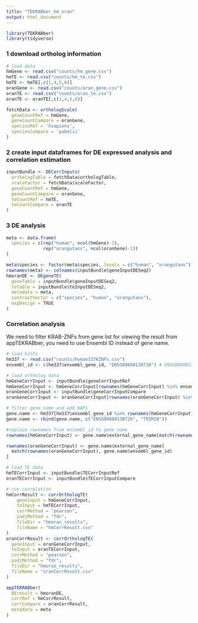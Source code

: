 ```yaml
---
title: "TEKRABber_hm_oran"
output: html_document
---
```


```r
library(TEKRABber)
library(tidyverse)
```

### 1 download ortholog information
```r
# load data
hmGene <- read.csv("counts/hm_gene.csv")
hmTE <- read.csv("counts/hm_te.csv")
hmTE <- hmTE[,c(1,4,5,6)]
oranGene <- read.csv("counts/oran_gene.csv")
oranTE <- read.csv("counts/oran_te.csv")
oranTE <- oranTE[,c(1,4,5,6)]

fetchData <- orthologScale(
  geneCountRef = hmGene,
  geneCountCompare = oranGene,
  speciesRef = 'hsapiens',
  speciesCompare = 'pabelii'
)
```

### 2 create input dataframes for DE expressed analysis and correlation estimation
```r
inputBundle <- DECorrInputs(
  orthologTable = fetchData$orthologTable,
  scaleFactor = fetchData$scaleFactor,
  geneCountRef = hmGene,
  geneCountCompare = oranGene,
  teCountRef = hmTE,
  teCountCompare = oranTE
)
```
### 3 DE analysis
```r
meta <- data.frame(
  species = c(rep("human", ncol(hmGene)-1), 
              rep("orangutans", ncol(oranGene)-1))
)

meta$species <- factor(meta$species, levels = c("human", "orangutans"))
rownames(meta) <- colnames(inputBundle$geneInputDESeq2)
hmoranDE <- DEgeneTE(
  geneTable = inputBundle$geneInputDESeq2,
  teTable = inputBundle$teInputDESeq2,
  metadata = meta,
  contrastVector = c("species", "human", "orangutans"),
  expDesign = TRUE
)

```
### Correlation analysis
We need to filter KRAB-ZNFs from gene list
for viewing the result from appTEKRABber, you need to use Ensembl ID instead of gene name.
```r
# load kznfs 
hm337 <- read.csv("counts/human337KZNFs.csv")
ensembl_id <- c(hm337$ensembl_gene_id, "ENSG00000130726") # ENSG00000130726 = KAP1, TRIM28

# load ortholog data
hmGeneCorrInput <- inputBundle$geneCorrInputRef
hmGeneCorrInput <- hmGeneCorrInput[rownames(hmGeneCorrInput) %in% ensembl_id,]
oranGeneCorrInput <- inputBundle$geneCorrInputCompare
oranGeneCorrInput <- oranGeneCorrInput[rownames(oranGeneCorrInput) %in% ensembl_id,]

# filter gene name and add KAP1
gene.name <- hm337[hm337$ensembl_gene_id %in% rownames(hmGeneCorrInput),]
gene.name <- rbind(gene.name, c("ENSG00000130726", "TRIM28"))

#replace rownames from ensembl_id to gene name
rownames(hmGeneCorrInput) <- gene.name$external_gene_name[match(rownames(hmGeneCorrInput), gene.name$ensembl_gene_id)]

rownames(oranGeneCorrInput) <- gene.name$external_gene_name[
  match(rownames(oranGeneCorrInput), gene.name$ensembl_gene_id)
]

# load TE data
hmTECorrInput <- inputBundle$TECorrInputRef
oranTECorrInput <- inputBundle$TECorrInputCompare

# run correlation
hmCorrResult <- corrOrthologTE(
    geneInput = hmGeneCorrInput,
    teInput = hmTECorrInput,
    corrMethod = "pearson",
    padjMethod = "fdr",
    fileDir = "hmoran_results",
    fileName = "hmCorrResult.csv"
)
oranCorrResult <- corrOrthologTE(
  geneInput = oranGeneCorrInput,
  teInput = oranTECorrInput,
  corrMethod = "pearson",
  padjMethod = "fdr",
  fileDir = "hmoran_results",
  fileName = "oranCorrResult.csv"
)


```

```r
appTEKRABber(
  DEresult = hmoranDE,
  corrRef = hmCorrResult,
  corrCompare = oranCorrResult,
  metadata = meta
)
```


